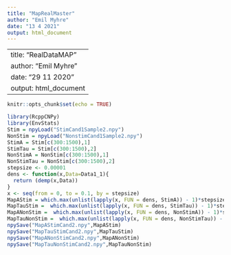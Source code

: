 ```yaml
---
title: "MapRealMaster"
author: "Emil Myhre"
date: "13 4 2021"
output: html_document
---
```


---
title: "RealDataMAP"
author: "Emil Myhre"
date: "29 11 2020"
output: html_document
---

```r
knitr::opts_chunk$set(echo = TRUE)
```

```r
library(RcppCNPy)
library(EnvStats)
Stim = npyLoad("StimCand1Sample2.npy")
NonStim = npyLoad("NonstimCand1Sample2.npy")
StimA = Stim[c(300:1500),1]
StimTau = Stim[c(300:1500),2]
NonStimA = NonStim[c(300:1500),1]
NonStimTau = NonStim[c(300:1500),2]
stepsize <- 0.00001
dens <- function(x,Data=Data1_1){
  return (demp(x,Data))
}
x <- seq(from = 0, to = 0.1, by = stepsize)
MapAStim = which.max(unlist(lapply(x, FUN = dens, StimA)) - 1)*stepsize
MapTauStim =  which.max(unlist(lapply(x, FUN = dens, StimTau)) - 1)*stepsize
MapANonStim =  which.max(unlist(lapply(x, FUN = dens, NonStimA)) - 1)*stepsize
MapTauNonStim =  which.max(unlist(lapply(x, FUN = dens, NonStimTau)) - 1)*stepsize
npySave("MapAStimCand2.npy",MapAStim)
npySave("MapTauStimCand2.npy",MapTauStim)
npySave("MapANonStimCand2.npy",MapANonStim)
npySave("MapTauNonStimCand2.npy",MapTauNonStim)
```
